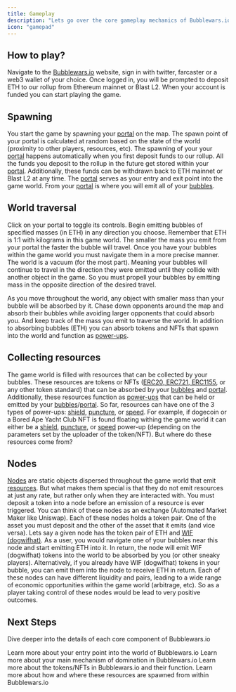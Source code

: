 ```yaml
---
title: Gameplay
description: "Lets go over the core gameplay mechanics of Bubblewars.io"
icon: "gamepad"
---
```


<h2>How to play?</h2>
Navigate to the <a target="_blank" href="https://bubblewars.io">Bubblewars.io</a> website, sign in with twitter, farcaster or a web3 wallet of your choice.
Once logged in, you will be prompted to deposit ETH to our rollup from Ethereum mainnet or Blast L2.
When your account is funded you can start playing the game.

<h2>Spawning</h2>
You start the game by spawning your <a href="/portals">portal</a> on the map. 
The spawn point of your portal is calculated at random based on the state of the world (proximity to other players, resources, etc).
The spawning of your your <a href="/portals">portal</a> happens automatically when you first deposit funds to our rollup.
All the funds you deposit to the rollup in the future get stored within your <a href="/portals">portal</a>.
Additionally, these funds can be withdrawn back to ETH mainnet or Blast L2 at any time.
The <a href="/portals">portal</a> serves as your entry and exit point into the game world. 
From your <a href="/portals">portal</a> is where you will emit all of your <a href="/bubbles">bubbles</a>.

<h2>World traversal</h2>
Click on your portal to toggle its controls. 
Begin emitting bubbles of specified masses (in ETH) in any direction you choose.
Remember that ETH is 1:1 with kilograms in this game world.
The smaller the mass you emit from your portal the faster the bubble will travel.
Once you have your bubbles within the game world you must navigate them in a more precise manner.
The world is a vacuum (for the most part). Meaning your bubbles will continue to travel in the direction they were emitted until they collide with another object in the game.
So you must propell your bubbles by emitting mass in the opposite direction of the desired travel.


As you move throughout the world, any object with smaller mass than your bubble will be absorbed by it.
Chase down opponents around the map and absorb their bubbles while avoiding larger opponents that could absorb you.
And keep track of the mass you emit to traverse the world.
In addition to absorbing bubbles (ETH) you can absorb tokens and NFTs that spawn into the world and function as <a href="/powerups">power-ups</a>.

<h2>Collecting resources</h2>
The game world is filled with resources that can be collected by your bubbles.
These resources are tokens or NFTs (<a target="_blank" href="https://docs.openzeppelin.com/contracts/2.x/tokens">ERC20, ERC721, ERC1155</a>, or any other token standard) that can be absorbed by your <a href="/bubbles">bubbles</a> and <a href="/portals">portal</a>.
Additionally, these resources function as <a href="/powerups">power-ups</a> that can be held or emitted by your <a href="/bubbles">bubbles</a>/<a href="/portals">portal</a>.
So far, resources can have one of the 3 types of power-ups: <a href="/powerups">shield</a>, <a href="/powerups">puncture</a>, or <a href="/powerups">speed</a>.
For example, if dogecoin or a Bored Ape Yacht Club NFT is found floating withing the game world it can either be a <a href="/powerups">shield</a>, <a href="/powerups">puncture</a>, or <a href="/powerups">speed</a> power-up
(depending on the parameters set by the uploader of the token/NFT).
But where do these resources come from?

<h2>Nodes</h2>
<a target="_blank" href="">Nodes</a> are static objects dispersed throughout the game world that emit <a target="_blank" href="">resources</a>.
But what makes them special is that they do not emit resources at just any rate, but rather only when they are interacted with.
You must deposit a token into a node before an emission of a resource is ever triggered.
You can think of these nodes as an exchange (Automated Market Maker like Uniswap).
Each of these nodes holds a token pair. One of the asset you must deposit and the other of the asset that it emits (and vice versa).
Lets say a given node has the token pair of <a>ETH</a>
and <a target="_blank" href="https://dogwifcoin.org/">WIF (dogwifhat)</a>.
As a user, you would navigate one of your bubbles near this node and start emitting ETH into it.
In return, the node will emit WIF (dogwifhat) tokens into the world to be absorbed by you (or other sneaky players).
Alternatively, if you already have WIF (dogwifhat) tokens in your bubble, you can emit them into the node to receive ETH in return.
Each of these nodes can have different liquidity and pairs, leading to a wide range of economic opportunities within the game world (arbitrage, etc).
So as a player taking control of these nodes would be lead to very positive outcomes.

## Next Steps

Dive deeper into the details of each core component of Bubblewars.io


<CardGroup cols={2}>
    <Card
        title="Portals"
        icon="gamepad"
        href="/portals"
    >
        Learn more about your entry point into the world of Bubblewars.io
    </Card>
    <Card
        title="Bubbles"
        icon="unity"
        href="/bubbles"
    >
        Learn more about your main mechanism of domination in Bubblewars.io
    </Card>
    
</CardGroup>

<CardGroup cols={2}>
    <Card
        title="Resources"
        icon="gamepad"
        href="/resources"
    >
        Learn more about the tokens/NFTs in Bubblewars.io and their function. 
    </Card>
    <Card
        title="Nodes"
        icon="unity"
        href="/nodes"
    >
        Learn more about how and where these resources are spawned from within Bubblewars.io
    </Card>
    
</CardGroup>